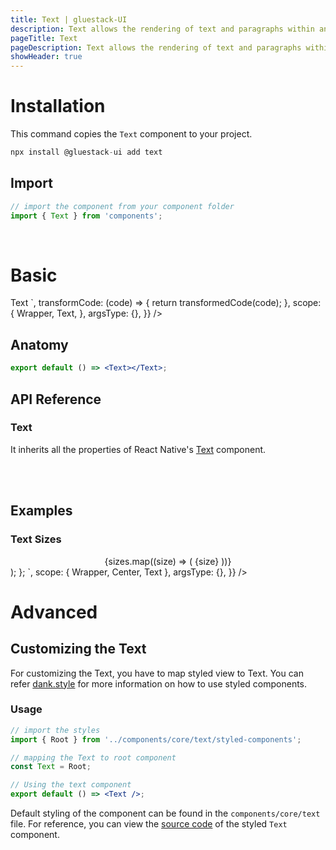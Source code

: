 ```yaml
---
title: Text | gluestack-UI
description: Text allows the rendering of text and paragraphs within an interface
pageTitle: Text
pageDescription: Text allows the rendering of text and paragraphs within an interface.
showHeader: true
---
```



<Meta title="components/Typography/Text" />



# Installation

This command copies the `Text` component to your project.

```jsx
npx install @gluestack-ui add text
```

## Import

```jsx
// import the component from your component folder
import { Text } from 'components';
```

<br />

# Basic

<AppProvider>
  <CodePreview
    showComponentRenderer={true}
    showArgsController={false}
    metaData={{
      code: `
<Text>
  Text
</Text>
`,
      transformCode: (code) => {
        return transformedCode(code);
      },
      scope: {
        Wrapper,
        Text,
      },
      argsType: {},
    }}
  />
</AppProvider>
<br />

## Anatomy

```jsx
export default () => <Text></Text>;
```

## API Reference

### Text

It inherits all the properties of React Native's [Text](https://reactnative.dev/docs/text#props) component.

<br />
<br />

## Examples

### Text Sizes

<AppProvider>
  <CodePreview
    showComponentRenderer={true}
    showArgsController={false}
    metaData={{
      code: `
function App() {
  const sizes = [
    'xs',
    'sm',
    'md',
    'lg',
    'xl',
    '2xl',
    '3xl',
    '4xl',
    '5xl',
    '6xl',
  ];
  return (
    <Wrapper>
      <Center>
        {sizes.map((size) => (
          <Text size={size}>{size}</Text>
        ))}
      </Center>
    </Wrapper>
  );
};
`,
      scope: { Wrapper, Center, Text },
      argsType: {},
    }}
  />
</AppProvider>

# Advanced

## Customizing the Text

For customizing the Text, you have to map styled view to Text. You can refer [dank.style](https://dank.style/) for more information on how to use styled components.

### Usage

```jsx
// import the styles
import { Root } from '../components/core/text/styled-components';

// mapping the Text to root component
const Text = Root;

// Using the text component
export default () => <Text />;
```

Default styling of the component can be found in the `components/core/text` file. For reference, you can view the [source code](https://github.com/gluestack/gluestack-ui/blob/development/example/storybook/src/ui-components/Text/index.tsx) of the styled `Text` component.
